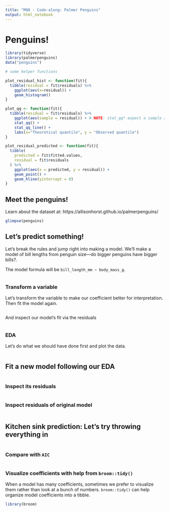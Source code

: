 ```yaml
---
title: "M08 - Code-along: Palmer Penguins"
output: html_notebook
---
```


# Penguins!

```r
library(tidyverse)
library(palmerpenguins)
data("penguins")
```


```r

# some helper functions

plot_residual_hist <- function(fit){
  tibble(residual = fit$residuals) %>% 
    ggplot(aes(x=residual)) +
    geom_histogram()
}

plot_qq <- function(fit){
  tibble(residual = fit$residuals) %>% 
    ggplot(aes(sample = residual)) + # NOTE: stat_qq* expect a sample aesthetic
    stat_qq() +
    stat_qq_line() +
    labs(x="Theoretical quantile", y = "Observed quantile")
}

plot_residual_predicted <- function(fit){
  tibble(
    predicted = fit$fitted.values,
    residual = fit$residuals
  ) %>% 
    ggplot(aes(x = predicted, y = residual)) +
    geom_point() +
    geom_hline(yintercept = 0)
}
```

## Meet the penguins!

Learn about the dataset at: https://allisonhorst.github.io/palmerpenguins/

```r
glimpse(penguins)
```

## Let's predict something!

Let's break the rules and jump right into making a model. We'll make a model of bill lengths from penguin size---do bigger penguins have bigger bills?. 

The model formula will be `bill_length_mm ~ body_mass_g`.

```r

```


### Transform a variable

Let's transform the variable to make our coefficient better for interpretation. Then fit the model again.

```r

```

And inspect our model's fit via the residuals

```r

```


### EDA

Let's do what we should have done first and plot the data.

```r

```

## Fit a new model following our EDA

```r

```

### Inspect its residuals

```r

```

### Inspect residuals of original model

```r

```

## Kitchen sink prediction: Let's try throwing everything in

```r

```

### Compare with `AIC`

```r

```


### Visualize coefficients with help from `broom::tidy()`

When a model has many coefficients, sometimes we prefer to visualize them rather than look at a bunch of numbers. `broom::tidy()` can help organize model coefficients into a tibble.

```r
library(broom)
```

